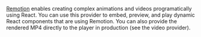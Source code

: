 [Remotion][remotion] enables creating complex animations and videos programatically using React. You
can use this provider to embed, preview, and play dynamic React components that are using Remotion.
You can also provide the rendered MP4 directly to the player in production (see the video provider).

[remotion]: https://www.remotion.dev
